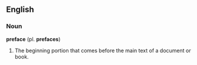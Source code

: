 ==English==
===Noun===
'''preface''' (pl. '''prefaces''')
#The beginning portion that comes before the main text of a document or book.